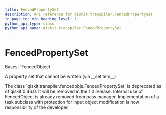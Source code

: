 ```yaml
---
title: FencedPropertySet
description: API reference for qiskit.transpiler.FencedPropertySet
in_page_toc_min_heading_level: 1
python_api_type: class
python_api_name: qiskit.transpiler.FencedPropertySet
---
```


# FencedPropertySet

<Class id="qiskit.transpiler.FencedPropertySet" isDedicatedPage={true} github="https://github.com/qiskit/qiskit/tree/stable/0.46/qiskit/transpiler/fencedobjs.py" signature="qiskit.transpiler.FencedPropertySet(property_set_instance)">
  Bases: `FencedObject`

  A property set that cannot be written (via \_\_setitem\_\_)

  <Admonition title="Deprecated since version 0.46.0" type="danger">
    The class `qiskit.transpiler.fencedobjs.FencedPropertySet` is deprecated as of qiskit 0.46.0. It will be removed in the 1.0 release. Internal use of FencedObject is already removed from pass manager. Implementation of a task subclass with protection for input object modification is now responsibility of the developer.
  </Admonition>
</Class>

